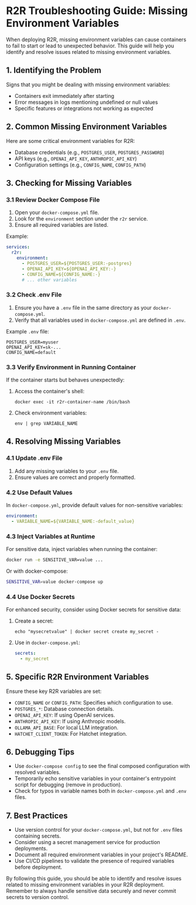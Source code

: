 # R2R Troubleshooting Guide: Missing Environment Variables

When deploying R2R, missing environment variables can cause containers to fail to start or lead to unexpected behavior. This guide will help you identify and resolve issues related to missing environment variables.

## 1. Identifying the Problem

Signs that you might be dealing with missing environment variables:

- Containers exit immediately after starting
- Error messages in logs mentioning undefined or null values
- Specific features or integrations not working as expected

## 2. Common Missing Environment Variables

Here are some critical environment variables for R2R:

- Database credentials (e.g., `POSTGRES_USER`, `POSTGRES_PASSWORD`)
- API keys (e.g., `OPENAI_API_KEY`, `ANTHROPIC_API_KEY`)
- Configuration settings (e.g., `CONFIG_NAME`, `CONFIG_PATH`)

## 3. Checking for Missing Variables

### 3.1 Review Docker Compose File

1. Open your `docker-compose.yml` file.
2. Look for the `environment` section under the `r2r` service.
3. Ensure all required variables are listed.

Example:
```yaml
services:
  r2r:
    environment:
      - POSTGRES_USER=${POSTGRES_USER:-postgres}
      - OPENAI_API_KEY=${OPENAI_API_KEY:-}
      - CONFIG_NAME=${CONFIG_NAME:-}
      # ... other variables
```

### 3.2 Check .env File

1. Ensure you have a `.env` file in the same directory as your `docker-compose.yml`.
2. Verify that all variables used in `docker-compose.yml` are defined in `.env`.

Example `.env` file:
```
POSTGRES_USER=myuser
OPENAI_API_KEY=sk-...
CONFIG_NAME=default
```

### 3.3 Verify Environment in Running Container

If the container starts but behaves unexpectedly:

1. Access the container's shell:
   ```
   docker exec -it r2r-container-name /bin/bash
   ```
2. Check environment variables:
   ```
   env | grep VARIABLE_NAME
   ```

## 4. Resolving Missing Variables

### 4.1 Update .env File

1. Add any missing variables to your `.env` file.
2. Ensure values are correct and properly formatted.

### 4.2 Use Default Values

In `docker-compose.yml`, provide default values for non-sensitive variables:

```yaml
environment:
  - VARIABLE_NAME=${VARIABLE_NAME:-default_value}
```

### 4.3 Inject Variables at Runtime

For sensitive data, inject variables when running the container:

```bash
docker run -e SENSITIVE_VAR=value ...
```

Or with docker-compose:

```bash
SENSITIVE_VAR=value docker-compose up
```

### 4.4 Use Docker Secrets

For enhanced security, consider using Docker secrets for sensitive data:

1. Create a secret:
   ```
   echo "mysecretvalue" | docker secret create my_secret -
   ```

2. Use in `docker-compose.yml`:
   ```yaml
   secrets:
     - my_secret
   ```

## 5. Specific R2R Environment Variables

Ensure these key R2R variables are set:

- `CONFIG_NAME` or `CONFIG_PATH`: Specifies which configuration to use.
- `POSTGRES_*`: Database connection details.
- `OPENAI_API_KEY`: If using OpenAI services.
- `ANTHROPIC_API_KEY`: If using Anthropic models.
- `OLLAMA_API_BASE`: For local LLM integration.
- `HATCHET_CLIENT_TOKEN`: For Hatchet integration.

## 6. Debugging Tips

- Use `docker-compose config` to see the final composed configuration with resolved variables.
- Temporarily echo sensitive variables in your container's entrypoint script for debugging (remove in production).
- Check for typos in variable names both in `docker-compose.yml` and `.env` files.

## 7. Best Practices

- Use version control for your `docker-compose.yml`, but not for `.env` files containing secrets.
- Consider using a secret management service for production deployments.
- Document all required environment variables in your project's README.
- Use CI/CD pipelines to validate the presence of required variables before deployment.

By following this guide, you should be able to identify and resolve issues related to missing environment variables in your R2R deployment. Remember to always handle sensitive data securely and never commit secrets to version control.

